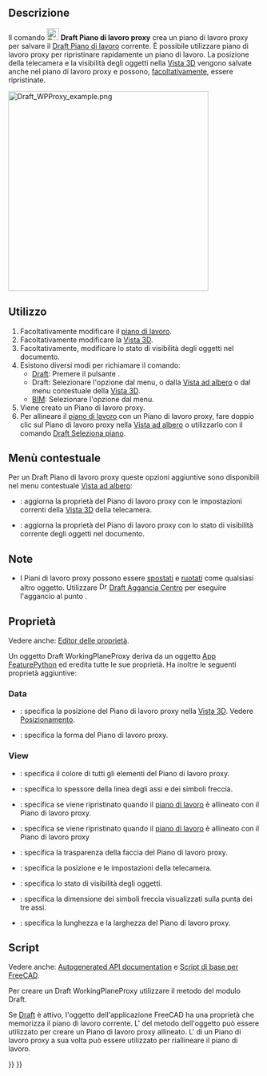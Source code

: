 <languages/>

{{Docnav/it
|[[Draft_ToggleDisplayMode/it|Commuta modalità visualizzazione]]
|[[Draft_ApplyStyle/it|Applica stile]]
|[[Draft_Workbench/it|Draft]]
|IconL=Draft_ToggleDisplayMode.svg
|IconR=Draft_ApplyStyle.svg
|IconC=Workbench_Draft.svg
}}

{{GuiCommand/it
|Name=Draft SetWorkingPlaneProxy
|Name/it=Draft Piano di lavoro proxy
|MenuLocation=Utilità → Crea piano di lavoro Proxy<br>Utilità → Crea piano di lavoro Proxy
|Workbenches=[[Draft_Workbench/it|Draft]], [[BIM_Workbench/it|BIM]]
|SeeAlso=[[Draft SelectPlane/it|Draft Seleziona piano]]
}}

<span id="Description"></span>
==Descrizione== 

Il comando [[Image:Draft_WorkingPlaneProxy.svg|24px]] '''Draft Piano di lavoro proxy''' crea un piano di lavoro proxy per salvare il [[Draft_SelectPlane/it|Draft Piano di lavoro]] corrente. È possibile utilizzare piano di lavoro proxy per ripristinare rapidamente un piano di lavoro. La posizione della telecamera e la visibilità degli oggetti nella [[3D_view/it|Vista 3D]] vengono salvate anche nel  piano di lavoro proxy e possono, [[#Proprietà|facoltativamente]], essere ripristinate.

[[Image:Draft WPProxy example.png|400px]]
{{Caption|Tre Piani di lavoro proxy con diversi orientamenti e offset}}

<span id="Usage"></span>
==Utilizzo== 

# Facoltativamente modificare il [[Draft_SelectPlane/it|piano di lavoro]].
# Facoltativamente modificare la [[3D_view/it|Vista 3D]].
# Facoltativamente, modificare lo stato di visibilità degli oggetti nel documento.
# Esistono diversi modi per richiamare il comando:
#* [[Draft_Workbench/it|Draft]]:  Premere il pulsante {{Button|[[Image:Draft_WorkingPlaneProxy.svg|16px]] [[Draft_WorkingPlaneProxy/it|Crea piano di lavoro proxy]]}}.
#* Draft: Selezionare l'opzione {{MenuCommand|Utilità → [[Image:Draft_WorkingPlaneProxy.svg|16px]] Crea piano di lavoro proxy}} dal menu, o dalla [[Tree_view/it|Vista ad albero]] o dal menu contestuale della [[3D_view/it|Vista 3D]].
#* [[BIM_Workbench/it|BIM]]: Selezionare l'opzione {{MenuCommand|Utilità → [[Image:Draft_WorkingPlaneProxy.svg|16px]] Crea piano di lavoro proxy}} dal menu.
# Viene creato un Piano di lavoro proxy.
# Per allineare il [[Draft_SelectPlane/it|piano di lavoro]] con un Piano di lavoro proxy, fare doppio clic sul Piano di lavoro proxy nella [[Tree_view/it|Vista ad albero]] o utilizzarlo con il comando [[Draft_SelectPlane/it|Draft Seleziona piano]].

<span id="Context_menu"></span>
== Menù contestuale ==

Per un Draft Piano di lavoro proxy queste opzioni aggiuntive sono disponibili nel menu contestuale [[Tree_view/it|Vista ad albero]]:

* {{MenuCommand|[[Image:Draft_SelectPlane.svg|16px]] Memorizza la posizione della telecamera}}: aggiorna la proprietà {{PropertyView|View Data}} del Piano di lavoro proxy con le impostazioni correnti della [[3D_view/it|Vista 3D]] della telecamera.
* {{MenuCommand|[[Image:Draft_SelectPlane.svg|16px]] Memorizza stato oggetti}}: aggiorna la proprietà {{PropertyView|Visibility Map}} del Piano di lavoro proxy con lo stato di visibilità corrente degli oggetti nel documento.

<span id="Notes"></span>
==Note==

* I Piani di lavoro proxy possono essere [[Draft_Move/it|spostati]] e [[Draft_Rotate/it|ruotati]] come qualsiasi altro oggetto. Utilizzare [[Image:Draft_Snap_Center.svg|16px]] [[Draft_Snap_Center/it|Draft Aggancia Centro]] per eseguire l'aggancio al punto {{PropertyData|Placement}}.

<span id="Properties"></span>
== Proprietà ==

Vedere anche: [[Property_editor/it|Editor delle proprietà]].

Un oggetto Draft WorkingPlaneProxy deriva da un oggetto [[App_FeaturePython/it|App FeaturePython]] ed eredita tutte le sue proprietà. Ha inoltre le seguenti proprietà aggiuntive:

=== Data ===

{{TitleProperty|Base}}

* {{PropertyData|Placement|Placement}}: specifica la posizione del Piano di lavoro proxy nella [[3D_view/it|Vista 3D]]. Vedere [[Posizionamento/it|Posizionamento]].
* {{PropertyData|Shape|Shape|Hidden}}: specifica la forma del Piano di lavoro proxy.

=== View ===

{{TitleProperty|Base}}

* {{PropertyView|Line Color|Color}}: specifica il colore di tutti gli elementi del Piano di lavoro proxy.
* {{PropertyView|Line Width|Float}}: specifica lo spessore della linea degli assi e dei simboli freccia.
* {{PropertyView|Restore State|Bool}}: specifica se {{PropertyView|Visibility Map}} viene ripristinato quando il [[Draft_SelectPlane/it|piano di lavoro]] è allineato con il Piano di lavoro proxy.
* {{PropertyView|Restore View|Bool}}: specifica se {{PropertyView|View Data}} viene ripristinato quando il [[Draft_SelectPlane/it|piano di lavoro]] è allineato con il Piano di lavoro proxy
* {{PropertyView|Transparency|Percent}}: specifica la trasparenza della faccia del Piano di lavoro proxy.
* {{PropertyView|View Data|FloatList}}: specifica la posizione e le impostazioni della telecamera.
* {{PropertyView|Visibility Map|Map|Hidden}}: specifica lo stato di visibilità degli oggetti.

{{TitleProperty|Draft}}

* {{PropertyView|Arrow Size|Length}}: specifica la dimensione dei simboli freccia visualizzati sulla punta dei tre assi.
* {{PropertyView|Display Size|Length}}: specifica la lunghezza e la larghezza del Piano di lavoro proxy.

<span id="Scripting"></span>
==Script==

Vedere anche: [https://freecad.github.io/SourceDoc/ Autogenerated API documentation] e [[FreeCAD_Scripting_Basics/it|Script di base per FreeCAD]].

Per creare un Draft WorkingPlaneProxy utilizzare il metodo {{incode|make_workingplaneproxy}} del modulo Draft.

Se [[Draft_Workbench/it|Draft]] è attivo, l'oggetto dell'applicazione FreeCAD ha una proprietà {{incode|DraftWorkingPlane}} che memorizza il piano di lavoro corrente. L'{{Incode|Placement}} del metodo {{Incode|getPlacement}} dell'oggetto {{incode|DraftWorkingPlane}} può essere utilizzato per creare un Piano di lavoro proxy allineato. L'{{Incode|Placement}} di un Piano di lavoro proxy a sua volta può essere utilizzato per riallineare il piano di lavoro.

{{Code|code=
# This code only works if the Draft Workbench is active!

import FreeCAD as App
import FreeCADGui as Gui
import Draft

doc = App.newDocument()

workplane = App.DraftWorkingPlane
place = workplane.getPlacement()

proxy = Draft.make_workingplaneproxy(place)
proxy.ViewObject.DisplaySize = 3000
proxy.ViewObject.ArrowSize = 200

axis2 = App.Vector(1, 1, 1)
point2 = App.Vector(3000, 0, 0)
place2 = App.Placement(point2, App.Rotation(axis2, 90))

proxy2 = Draft.make_workingplaneproxy(place2)
proxy2.ViewObject.DisplaySize = 3000
proxy2.ViewObject.ArrowSize = 200

workplane.setFromPlacement(proxy2.Placement, rebase=True)
Gui.Snapper.setGrid()

doc.recompute()
}}


{{Docnav/it
|[[Draft_ToggleDisplayMode/it|Commuta modalità visualizzazione]]
|[[Draft_ApplyStyle/it|Applica stile]]
|[[Draft_Workbench/it|Draft]]
|IconL=Draft_ToggleDisplayMode.svg
|IconR=Draft_ApplyStyle.svg
|IconC=Workbench_Draft.svg
}}

{{Draft Tools navi{{#translation:}}}}
{{Userdocnavi{{#translation:}}}}
